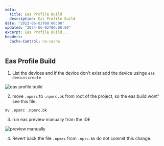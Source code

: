 ```yaml
---
meta:
  title: Eas Profile Build
  description: Eas Profile Build
date: "2023-06-02T00:00:00"
updated: "2024-06-02T00:00:00"
excerpt: Eas Profile Build...
headers:
  Cache-Control: no-cache
---
```


## Eas Profile Build

1. List the devices and if the device don't exist add the device usinge `eas device:create`

![eas profile build](https://github-production-user-asset-6210df.s3.amazonaws.com/3382355/274200826-93063652-0672-435f-9f28-75a7a66df8bb.png?X-Amz-Algorithm=AWS4-HMAC-SHA256&X-Amz-Credential=AKIAIWNJYAX4CSVEH53A%2F20231017%2Fus-east-1%2Fs3%2Faws4_request&X-Amz-Date=20231017T085330Z&X-Amz-Expires=300&X-Amz-Signature=58c740995aa7c7c0894da6858e216694c13b29b33695fabf3c277c83bd4a1909&X-Amz-SignedHeaders=host&actor_id=38552626&key_id=0&repo_id=436421601)

2. move `.npmrc` to `.npmrc.bk` from root of the project, so the eas build wont' see this file.

```
mv .npmrc .npmrc.bk
```

3. run eas preview manually from the IDE

![preview manually](https://github-production-user-asset-6210df.s3.amazonaws.com/3382355/274201603-b6c72e47-4bda-4446-b15d-bbea0e0f172b.png?X-Amz-Algorithm=AWS4-HMAC-SHA256&X-Amz-Credential=AKIAIWNJYAX4CSVEH53A%2F20231017%2Fus-east-1%2Fs3%2Faws4_request&X-Amz-Date=20231017T085734Z&X-Amz-Expires=300&X-Amz-Signature=df7f5c4d4f859cb3baa542e7d7ab01624bcef88fe41aa9831317dbdafc0cce87&X-Amz-SignedHeaders=host&actor_id=38552626&key_id=0&repo_id=436421601)

4. Revert back the file `.npmrc` from `.nprc.bk` do not commit this change.
